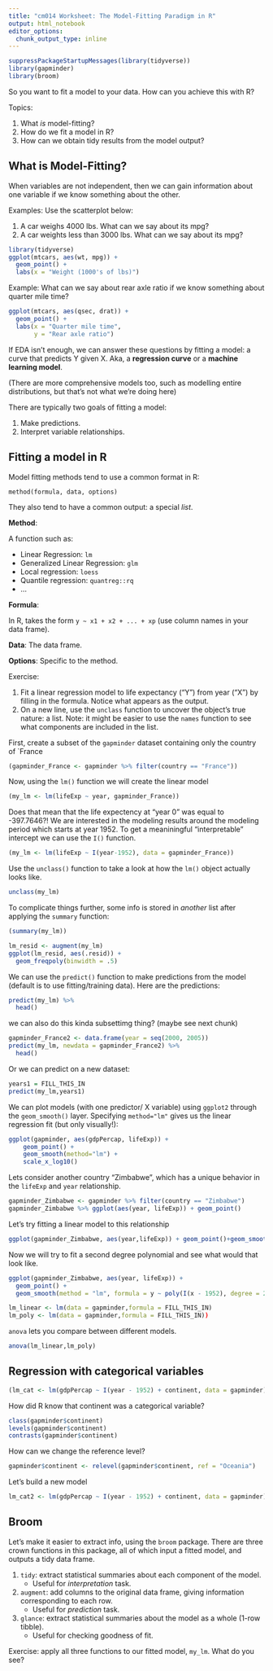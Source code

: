 ```yaml
---
title: "cm014 Worksheet: The Model-Fitting Paradigm in R"
output: html_notebook
editor_options: 
  chunk_output_type: inline
---
```


```r
suppressPackageStartupMessages(library(tidyverse))
library(gapminder)
library(broom)
```

So you want to fit a model to your data. How can you achieve this with R?

Topics:

1. What _is_ model-fitting?
2. How do we fit a model in R?
3. How can we obtain tidy results from the model output?

## What is Model-Fitting?

When variables are not independent, then we can gain information about one variable if we know something about the other.

Examples: Use the scatterplot below:

1. A car weighs 4000 lbs. What can we say about its mpg?
2. A car weights less than 3000 lbs. What can we say about its mpg?

```r
library(tidyverse)
ggplot(mtcars, aes(wt, mpg)) +
  geom_point() +
  labs(x = "Weight (1000's of lbs)")
```

Example: What can we say about rear axle ratio if we know something about quarter mile time?

```r
ggplot(mtcars, aes(qsec, drat)) + 
  geom_point() +
  labs(x = "Quarter mile time",
       y = "Rear axle ratio")
```


If EDA isn't enough, we can answer these questions by fitting a model: a curve that predicts Y given X. Aka, a __regression curve__ or a __machine learning model__. 

(There are more comprehensive models too, such as modelling entire distributions, but that's not what we're doing here)

There are typically two goals of fitting a model:

1. Make predictions.
2. Interpret variable relationships.

## Fitting a model in R

Model fitting methods tend to use a common format in R:

```
method(formula, data, options)
```

They also tend to have a common output: a special _list_. 

__Method__:

A function such as:

- Linear Regression: `lm`
- Generalized Linear Regression: `glm`
- Local regression: `loess`
- Quantile regression: `quantreg::rq`
- ...

__Formula__:

In R, takes the form `y ~ x1 + x2 + ... + xp` (use column names in your data frame).

__Data__: The data frame.

__Options__: Specific to the method.

Exercise:

1. Fit a linear regression model to life expectancy ("Y") from year ("X") by filling in the formula. Notice what appears as the output.
2. On a new line, use the `unclass` function to uncover the object's true nature: a list. Note: it might be easier to use the `names` function to see what components are included in the list. 

First, create a subset of the `gapminder` dataset containing only the country of `France
```r
(gapminder_France <- gapminder %>% filter(country == "France"))
```

Now, using the `lm()` function we will create the linear model
```r
(my_lm <- lm(lifeExp ~ year, gapminder_France))
```
Does that mean that the life expectency at "year 0" was equal to -397.7646?!
We are interested in the modeling results around the modeling period which starts at year 1952. To get a meaniningful "interpretable" intercept we can use the `I()` function.
```r
(my_lm <- lm(lifeExp ~ I(year-1952), data = gapminder_France))

```

Use the `unclass()` function to take a look at how the `lm()` object actually looks like.
```r
unclass(my_lm)
```

To complicate things further, some info is stored in _another_ list after applying the `summary` function:

```r
(summary(my_lm))
```

```r
lm_resid <- augment(my_lm)
ggplot(lm_resid, aes(.resid)) +
  geom_freqpoly(binwidth = .5)
```



We can use the `predict()` function to make predictions from the model (default is to use fitting/training data). Here are the predictions:

```r
predict(my_lm) %>% 
  head()
```

we can also do this kinda subsettimg thing? (maybe see next chunk)

```r
gapminder_France2 <- data.frame(year = seq(2000, 2005))
predict(my_lm, newdata = gapminder_France2) %>% 
  head()
```


Or we can predict on a new dataset:
```r
years1 = FILL_THIS_IN
predict(my_lm,years1)

```



We can plot models (with one predictor/ X variable) using `ggplot2` through the `geom_smooth()` layer. Specifying `method="lm"` gives us the linear regression fit (but only visually!):

```r
ggplot(gapminder, aes(gdpPercap, lifeExp)) +
    geom_point() +
    geom_smooth(method="lm") +
    scale_x_log10()
```

Lets consider another country "Zimbabwe", which has a unique behavior in the `lifeExp` and `year` relationship.

```r
gapminder_Zimbabwe <- gapminder %>% filter(country == "Zimbabwe")
gapminder_Zimbabwe %>% ggplot(aes(year, lifeExp)) + geom_point()
```

Let's try fitting a linear model to this relationship

```r
ggplot(gapminder_Zimbabwe, aes(year,lifeExp)) + geom_point()+geom_smooth(method = "lm", se = F)
```

Now we will try to fit a second degree polynomial and see what would that look like.

```r
ggplot(gapminder_Zimbabwe, aes(year, lifeExp)) + 
  geom_point() +
  geom_smooth(method = "lm", formula = y ~ poly(I(x - 1952), degree = 2))
```


```r
lm_linear <- lm(data = gapminder,formula = FILL_THIS_IN)
lm_poly <- lm(data = gapminder,formula = FILL_THIS_IN))
```

`anova` lets you compare between different models.

```r
anova(lm_linear,lm_poly)
```

## Regression with categorical variables

```r
(lm_cat <- lm(gdpPercap ~ I(year - 1952) + continent, data = gapminder))
```

How did R know that continent was a categorical variable?
```r
class(gapminder$continent)
levels(gapminder$continent)
contrasts(gapminder$continent)
```

How can we change the reference level?
```r
gapminder$continent <- relevel(gapminder$continent, ref = "Oceania")
```

Let's build a new model
```r
lm_cat2 <- lm(gdpPercap ~ I(year - 1952) + continent, data = gapminder)

```

## Broom

Let's make it easier to extract info, using the `broom` package. There are three crown functions in this package, all of which input a fitted model, and outputs a tidy data frame.

1. `tidy`: extract statistical summaries about each component of the model.
    - Useful for _interpretation_ task.
2. `augment`: add columns to the original data frame, giving information corresponding to each row.
    - Useful for _prediction_ task.
3. `glance`: extract statistical summaries about the model as a whole (1-row tibble).
    - Useful for checking goodness of fit.

Exercise: apply all three functions to our fitted model, `my_lm`. What do you see?

```r

```